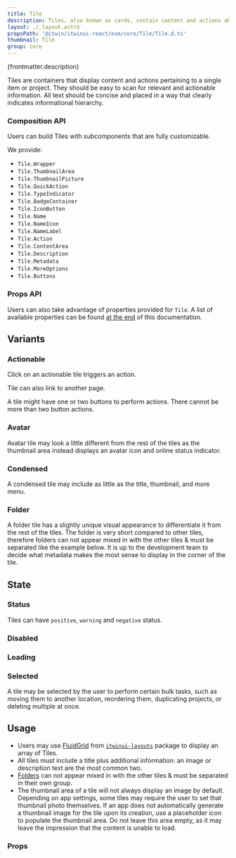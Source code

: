 ```yaml
---
title: Tile
description: Tiles, also known as cards, contain content and actions about a single subject.
layout: ./_layout.astro
propsPath: '@itwin/itwinui-react/esm/core/Tile/Tile.d.ts'
thumbnail: Tile
group: core
---
```



<p>{frontmatter.description}</p>

<LiveExample src='Tile.main.tsx'>
  <AllExamples.TileMainExample client:load />
</LiveExample>

Tiles are containers that display content and actions pertaining to a single item or project. They should be easy to scan for relevant and actionable information. All text should be concise and placed in a way that clearly indicates informational hierarchy.

### Composition API

Users can build Tiles with subcomponents that are fully customizable.

We provide:

- `Tile.Wrapper`
- `Tile.ThumbnailArea`
- `Tile.ThumbnailPicture`
- `Tile.QuickAction`
- `Tile.TypeIndicator`
- `Tile.BadgeContainer`
- `Tile.IconButton`
- `Tile.Name`
- `Tile.NameIcon`
- `Tile.NameLabel`
- `Tile.Action`
- `Tile.ContentArea`
- `Tile.Description`
- `Tile.Metadata`
- `Tile.MoreOptions`
- `Tile.Buttons`

<LiveExample src='Tile.composition.tsx'>
  <AllExamples.TileCompositionExample client:load />
</LiveExample>

### Props API

Users can also take advantage of properties provided for `Tile`. A list of available properties can be found [at the end](#props) of this documentation.

<LiveExample src='Tile.props.tsx'>
  <AllExamples.TilePropsExample client:load />
</LiveExample>

## Variants

### Actionable

Click on an actionable tile triggers an action.

<LiveExample src='Tile.actionable.tsx'>
  <AllExamples.TileActionableExample client:load />
</LiveExample>

Tile can also link to another page.

<LiveExample src='Tile.anchorlink.tsx'>
  <AllExamples.TileAnchorLinkExample client:load style={{ padding: 50 }} />
</LiveExample>

A tile might have one or two buttons to perform actions. There cannot be more than two button actions.

<LiveExample src='Tile.quickactions.tsx'>
  <AllExamples.TileQuickActionsExample client:load />
</LiveExample>

### Avatar

Avatar tile may look a little different from the rest of the tiles as the thumbnail area instead displays an avatar icon and online status indicator.

<LiveExample src='Tile.avatar.tsx'>
  <AllExamples.TileAvatarExample client:load />
</LiveExample>

### Condensed

A condensed tile may include as little as the title, thumbnail, and more menu.

<LiveExample src='Tile.condensed.tsx'>
  <AllExamples.TileCondensedExample client:load />
</LiveExample>

### Folder

A folder tile has a slightly unique visual appearance to differentiate it from the rest of the tiles. The folder is very short compared to other tiles, therefore folders can not appear mixed in with the other tiles & must be separated like the example below. It is up to the development team to decide what metadata makes the most sense to display in the corner of the tile.

<LiveExample src='Tile.folder.tsx'>
  <AllExamples.TileFolderExample client:load />
</LiveExample>

## State

### Status

Tiles can have `positive`, `warning` and `negative` status.

<LiveExample src='Tile.status.tsx'>
  <AllExamples.TileStatusExample client:load />
</LiveExample>

### Disabled

<LiveExample src='Tile.disabled.tsx'>
  <AllExamples.TileDisabledExample client:load />
</LiveExample>

### Loading

<LiveExample src='Tile.loading.tsx'>
  <AllExamples.TileLoadingExample client:load />
</LiveExample>

### Selected

A tile may be selected by the user to perform certain bulk tasks, such as moving them to another location, reordering them, duplicating projects, or deleting multiple at once.

<LiveExample src='Tile.selected.tsx'>
  <AllExamples.TileSelectedExample client:load />
</LiveExample>

## Usage

- Users may use [FluidGrid](https://itwin.github.io/iTwinUI-layouts/#/fluid-grid) from [`itwinui-layouts`](https://github.com/iTwin/iTwinUI-layouts) package to display an array of Tiles.
- All tiles must include a title plus additional information: an image or description text are the most common two.
- [Folders](#folder) can not appear mixed in with the other tiles & must be separated in their own group.
- The thumbnail area of a tile will not always display an image by default. Depending on app settings, some tiles may require the user to set that thumbnail photo themselves. If an app does not automatically generate a thumbnail image for the tile upon its creation, use a placeholder icon to populate the thumbnail area. Do not leave this area empty, as it may leave the impression that the content is unable to load.

### Props

<PropsTable path={frontmatter.propsPath} />
